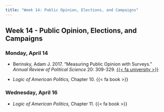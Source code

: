 ```yaml
---
title: "Week 14: Public Opinion, Elections, and Campaigns"
---
```


::: {.content-visible when-format="pdf"}

## Week 14 - Public Opinion, Elections, and Campaigns

:::


[//]: <> (Need to write intro)

### Monday, April 14

- Berinsky, Adam J. 2017. "Measuring Public Opinion with Surveys." *Annual Review of Political Science* 20: 309-329. [{{< fa university >}}](https://go.openathens.net/redirector/agnesscott.edu?url=https%3A%2F%2Fdoi.org%2F10.1146%2Fannurev-polisci-101513-113724)

- *Logic of American Politics,* Chapter 10. {{< fa book >}}


### Wednesday, April 16

- *Logic of American Politics,* Chapter 11. {{< fa book >}}



